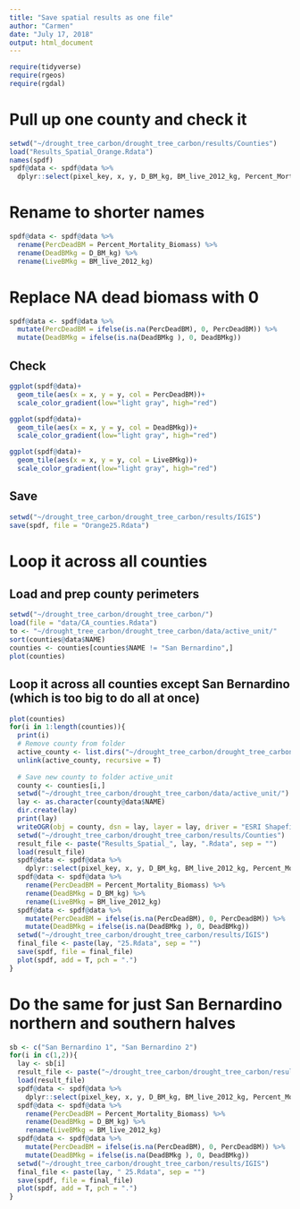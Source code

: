 ```yaml
---
title: "Save spatial results as one file"
author: "Carmen"
date: "July 17, 2018"
output: html_document
---
```


```r
require(tidyverse)
require(rgeos)
require(rgdal)
```

# Pull up one county and check it
```r
setwd("~/drought_tree_carbon/drought_tree_carbon/results/Counties")
load("Results_Spatial_Orange.Rdata")
names(spdf)
spdf@data <- spdf@data %>% 
  dplyr::select(pixel_key, x, y, D_BM_kg, BM_live_2012_kg, Percent_Mortality_Biomass)
```

# Rename to shorter names
```r
spdf@data <- spdf@data %>% 
  rename(PercDeadBM = Percent_Mortality_Biomass) %>% 
  rename(DeadBMkg = D_BM_kg) %>% 
  rename(LiveBMkg = BM_live_2012_kg)
```


# Replace NA dead biomass with 0
```r
spdf@data <- spdf@data %>% 
  mutate(PercDeadBM = ifelse(is.na(PercDeadBM), 0, PercDeadBM)) %>% 
  mutate(DeadBMkg = ifelse(is.na(DeadBMkg ), 0, DeadBMkg)) 
```

## Check
```r
ggplot(spdf@data)+
  geom_tile(aes(x = x, y = y, col = PercDeadBM))+
  scale_color_gradient(low="light gray", high="red")

ggplot(spdf@data)+
  geom_tile(aes(x = x, y = y, col = DeadBMkg))+
  scale_color_gradient(low="light gray", high="red")

ggplot(spdf@data)+
  geom_tile(aes(x = x, y = y, col = LiveBMkg))+
  scale_color_gradient(low="light gray", high="red")
```

## Save
```r
setwd("~/drought_tree_carbon/drought_tree_carbon/results/IGIS")
save(spdf, file = "Orange25.Rdata")
```


# Loop it across all counties

## Load and prep county perimeters
```r
setwd("~/drought_tree_carbon/drought_tree_carbon/")
load(file = "data/CA_counties.Rdata")
to <- "~/drought_tree_carbon/drought_tree_carbon/data/active_unit/"
sort(counties@data$NAME)
counties <- counties[counties$NAME != "San Bernardino",]
plot(counties)
```

## Loop it across all counties except San Bernardino (which is too big to do all at once)
```r
plot(counties)
for(i in 1:length(counties)){
  print(i)
  # Remove county from folder
  active_county <- list.dirs("~/drought_tree_carbon/drought_tree_carbon/data/active_unit/", recursive = F)
  unlink(active_county, recursive = T)
  
  # Save new county to folder active_unit
  county <- counties[i,]
  setwd("~/drought_tree_carbon/drought_tree_carbon/data/active_unit/")
  lay <- as.character(county@data$NAME)
  dir.create(lay)
  print(lay)
  writeOGR(obj = county, dsn = lay, layer = lay, driver = "ESRI Shapefile")
  setwd("~/drought_tree_carbon/drought_tree_carbon/results/Counties")
  result_file <- paste("Results_Spatial_", lay, ".Rdata", sep = "")
  load(result_file)
  spdf@data <- spdf@data %>% 
    dplyr::select(pixel_key, x, y, D_BM_kg, BM_live_2012_kg, Percent_Mortality_Biomass)
  spdf@data <- spdf@data %>% 
    rename(PercDeadBM = Percent_Mortality_Biomass) %>% 
    rename(DeadBMkg = D_BM_kg) %>% 
    rename(LiveBMkg = BM_live_2012_kg)
  spdf@data <- spdf@data %>% 
    mutate(PercDeadBM = ifelse(is.na(PercDeadBM), 0, PercDeadBM)) %>% 
    mutate(DeadBMkg = ifelse(is.na(DeadBMkg ), 0, DeadBMkg)) 
  setwd("~/drought_tree_carbon/drought_tree_carbon/results/IGIS")
  final_file <- paste(lay, "25.Rdata", sep = "") 
  save(spdf, file = final_file)
  plot(spdf, add = T, pch = ".")
}
```

# Do the same for just San Bernardino northern and southern halves


```r
sb <- c("San Bernardino 1", "San Bernardino 2")
for(i in c(1,2)){
  lay <- sb[i]
  result_file <- paste("~/drought_tree_carbon/drought_tree_carbon/results/counties/Results_Spatial_", lay, ".Rdata", sep = "")
  load(result_file)
  spdf@data <- spdf@data %>% 
    dplyr::select(pixel_key, x, y, D_BM_kg, BM_live_2012_kg, Percent_Mortality_Biomass)
  spdf@data <- spdf@data %>% 
    rename(PercDeadBM = Percent_Mortality_Biomass) %>% 
    rename(DeadBMkg = D_BM_kg) %>% 
    rename(LiveBMkg = BM_live_2012_kg)
  spdf@data <- spdf@data %>% 
    mutate(PercDeadBM = ifelse(is.na(PercDeadBM), 0, PercDeadBM)) %>% 
    mutate(DeadBMkg = ifelse(is.na(DeadBMkg ), 0, DeadBMkg)) 
  setwd("~/drought_tree_carbon/drought_tree_carbon/results/IGIS")
  final_file <- paste(lay, " 25.Rdata", sep = "") 
  save(spdf, file = final_file)
  plot(spdf, add = T, pch = ".")
}
```

